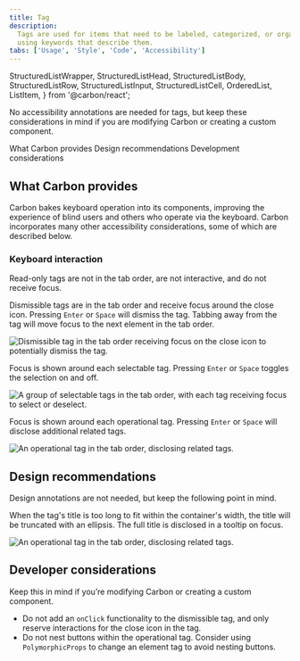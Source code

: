 ```yaml
---
title: Tag
description:
  Tags are used for items that need to be labeled, categorized, or organized
  using keywords that describe them.
tabs: ['Usage', 'Style', 'Code', 'Accessibility']
---
```



  StructuredListWrapper,
  StructuredListHead,
  StructuredListBody,
  StructuredListRow,
  StructuredListInput,
  StructuredListCell,
  OrderedList,
  ListItem,
} from '@carbon/react';

<PageDescription>

No accessibility annotations are needed for tags, but keep these considerations
in mind if you are modifying Carbon or creating a custom component.

</PageDescription>

<AnchorLinks>
  <AnchorLink>What Carbon provides</AnchorLink>
  <AnchorLink>Design recommendations</AnchorLink>
  <AnchorLink>Development considerations</AnchorLink>
</AnchorLinks>

<A11yStatus layout="table" components="Tag" />

## What Carbon provides

Carbon bakes keyboard operation into its components, improving the experience of
blind users and others who operate via the keyboard. Carbon incorporates many
other accessibility considerations, some of which are described below.

### Keyboard interaction

Read-only tags are not in the tab order, are not interactive, and do not receive
focus.

Dismissible tags are in the tab order and receive focus around the close icon.
Pressing `Enter` or `Space` will dismiss the tag. Tabbing away from the tag will
move focus to the next element in the tab order.

<Row>
<Column colLg={8}>

![Dismissible tag in the tab order receiving focus on the close icon to potentially dismiss the tag.](images/tag-accessibility-dismissible.png)

</Column>
</Row>

Focus is shown around each selectable tag. Pressing `Enter` or `Space` toggles
the selection on and off.

<Row>
<Column colLg={8}>

![A group of selectable tags in the tab order, with each tag receiving focus to select or deselect.](images/tag-accessibility-selectable.png)

</Column>
</Row>

Focus is shown around each operational tag. Pressing `Enter` or `Space` will
disclose additional related tags.

<Row>
<Column colLg={8}>

![An operational tag in the tab order, disclosing related tags.](images/tag-accessibility-operational.png)

</Column>
</Row>

## Design recommendations

Design annotations are not needed, but keep the following point in mind.

When the tag's title is too long to fit within the container's width, the title
will be truncated with an ellipsis. The full title is disclosed in a tooltip on
focus.

<Row>
<Column colLg={8}>

![An operational tag in the tab order, disclosing related tags.](images/tag-accessibility-overflow.png)

</Column>
</Row>

## Developer considerations

Keep this in mind if you’re modifying Carbon or creating a custom component.

- Do not add an `onClick` functionality to the dismissible tag, and only reserve
  interactions for the close icon in the tag.
- Do not nest buttons within the operational tag. Consider using
  `PolymorphicProps` to change an element tag to avoid nesting buttons.

